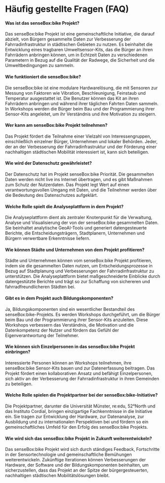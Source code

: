 # Häufig gestellte Fragen (FAQ)

#### Was ist das senseBox:bike Projekt?
Das senseBox:bike Projekt ist eine gemeinschaftliche Initiative, die darauf abzielt, von Bürgern gesammelte Daten zur Verbesserung der Fahrradinfrastruktur in städtischen Gebieten zu nutzen. Es beinhaltet die Entwicklung eines tragbaren Umweltsensor-Kits, das die Bürger an ihren Fahrrädern anbringen können, um in Echtzeit Daten zu verschiedenen Parametern in Bezug auf die Qualität der Radwege, die Sicherheit und die Umweltbedingungen zu sammeln.

#### Wie funktioniert die senseBox:bike?
Die senseBox:bike ist eine modulare Hardwarelösung, die mit Sensoren zur Messung von Faktoren wie Vibration, Beschleunigung, Feinstaub und Temperatur ausgestattet ist. Die Benutzer können das Kit an ihren Fahrrädern anbringen und während ihrer täglichen Fahrten Daten sammeln. In Workshops werden die Bürger beim Bau und der Programmierung ihrer Sensor-Kits angeleitet, um ihr Verständnis und ihre Motivation zu steigern.

#### Wer kann am senseBox:bike Projekt teilnehmen?
Das Projekt fördert die Teilnahme einer Vielzahl von Interessengruppen, einschließlich einzelner Bürger, Unternehmen und lokaler Behörden. Jeder, der an der Verbesserung der Fahrradinfrastruktur und der Förderung einer nachhaltigen städtischen Mobilität interessiert ist, kann sich beteiligen.

#### Wie wird der Datenschutz gewährleistet?
Der Datenschutz hat im Projekt senseBox:bike Priorität. Die gesammelten Daten werden nicht live ins Internet übertragen, und es gibt Maßnahmen zum Schutz der Nutzerdaten. Das Projekt legt Wert auf einen verantwortungsvollen Umgang mit Daten, und die Teilnehmer werden über die Bedeutung des Datenschutzes aufgeklärt.

#### Welche Rolle spielt die Analyseplattform in dem Projekt?
Die Analyseplattform dient als zentraler Knotenpunkt für die Verwaltung, Analyse und Visualisierung der von der senseBox:bike gesammelten Daten. Sie beinhaltet analytische GeoAI-Tools und generiert datengesteuerte Berichte, die Entscheidungsträgern, Stadtplanern, Unternehmen und Bürgern verwertbare Erkenntnisse liefern.

#### Wie können Städte und Unternehmen von dem Projekt profitieren?
Städte und Unternehmen können vom senseBox:bike Projekt profitieren, indem sie die gesammelten Daten nutzen, um Entscheidungsprozesse in Bezug auf Stadtplanung und Verbesserungen der Fahrradinfrastruktur zu unterstützen. Die Analyseplattform bietet maßgeschneiderte Einblicke durch datengestützte Berichte und trägt so zur Schaffung von sichereren und fahrradfreundlicheren Städten bei.

#### Gibt es in dem Projekt auch Bildungskomponenten?
Ja, Bildungskomponenten sind ein wesentlicher Bestandteil des senseBox:bike-Projekts. Es werden Workshops durchgeführt, um die Bürger beim Bau und der Programmierung ihrer Sensor-Kits anzuleiten. Diese Workshops verbessern das Verständnis, die Motivation und die Datenkompetenz der Nutzer und fördern das Gefühl der Eigenverantwortung der Teilnehmer.

#### Wie können sich Einzelpersonen in das senseBox:bike Projekt einbringen?
Interessierte Personen können an Workshops teilnehmen, ihre senseBox:bike Sensor-Kits bauen und zur Datenerfassung beitragen. Das Projekt fördert einen kollaborativen Ansatz und befähigt Einzelpersonen, sich aktiv an der Verbesserung der Fahrradinfrastruktur in ihren Gemeinden zu beteiligen.

#### Welche Rolle spielen die Projektpartner bei der senseBox:bike-Initiative?
Die Projektpartner, darunter die Universität Münster, re:edu, 52°North und das Instituto Cordial, bringen einzigartige Fachkenntnisse in die Initiative ein. Sie tragen zur Entwicklung der Hardware, zur Datenanalyse, zur Ausbildung und zu internationalen Perspektiven bei und fördern so ein gemeinschaftliches Umfeld für den Erfolg des senseBox:bike Projekts.

#### Wie wird sich das senseBox:bike Projekt in Zukunft weiterentwickeln?
Das senseBox:bike Projekt wird sich durch ständiges Feedback, Fortschritte in der Sensortechnologie und gemeinschaftliche Bemühungen weiterentwickeln. Zukünftige Iterationen können Verbesserungen der Hardware, der Software und der Bildungskomponenten beinhalten, um sicherzustellen, dass das Projekt an der Spitze der bürgergesteuerten, nachhaltigen städtischen Mobilitätslösungen bleibt.